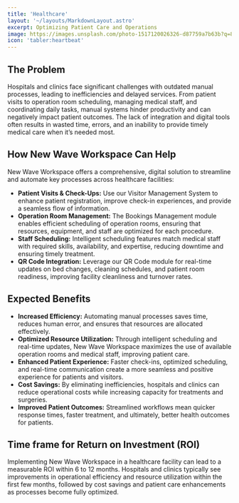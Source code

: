 ```yaml
---
title: 'Healthcare'
layout: '~/layouts/MarkdownLayout.astro'
excerpt: Optimizing Patient Care and Operations
image: https://images.unsplash.com/photo-1517120026326-d87759a7b63b?q=80&w=3870&auto=format&fit=crop&ixlib=rb-4.0.3&ixid=M3wxMjA3fDB8MHxwaG90by1wYWdlfHx8fGVufDB8fHx8fA%3D%3D
icon: 'tabler:heartbeat'
---
```



## The Problem

Hospitals and clinics face significant challenges with outdated manual processes, leading to inefficiencies and delayed services. From patient visits to operation room scheduling, managing medical staff, and coordinating daily tasks, manual systems hinder productivity and can negatively impact patient outcomes. The lack of integration and digital tools often results in wasted time, errors, and an inability to provide timely medical care when it’s needed most.

## How New Wave Workspace Can Help

New Wave Workspace offers a comprehensive, digital solution to streamline and automate key processes across healthcare facilities:

- **Patient Visits & Check-Ups:** Use our Visitor Management System to enhance patient registration, improve check-in experiences, and provide a seamless flow of information.
- **Operation Room Management:** The Bookings Management module enables efficient scheduling of operation rooms, ensuring that resources, equipment, and staff are optimized for each procedure.
- **Staff Scheduling:** Intelligent scheduling features match medical staff with required skills, availability, and expertise, reducing downtime and ensuring timely treatment.
- **QR Code Integration:** Leverage our QR Code module for real-time updates on bed changes, cleaning schedules, and patient room readiness, improving facility cleanliness and turnover rates.

## Expected Benefits

- **Increased Efficiency:** Automating manual processes saves time, reduces human error, and ensures that resources are allocated effectively.
- **Optimized Resource Utilization:** Through intelligent scheduling and real-time updates, New Wave Workspace maximizes the use of available operation rooms and medical staff, improving patient care.
- **Enhanced Patient Experience:** Faster check-ins, optimized scheduling, and real-time communication create a more seamless and positive experience for patients and visitors.
- **Cost Savings:** By eliminating inefficiencies, hospitals and clinics can reduce operational costs while increasing capacity for treatments and surgeries.
- **Improved Patient Outcomes:** Streamlined workflows mean quicker response times, faster treatment, and ultimately, better health outcomes for patients.

## Time frame for Return on Investment (ROI)

Implementing New Wave Workspace in a healthcare facility can lead to a measurable ROI within 6 to 12 months. Hospitals and clinics typically see improvements in operational efficiency and resource utilization within the first few months, followed by cost savings and patient care enhancements as processes become fully optimized.
